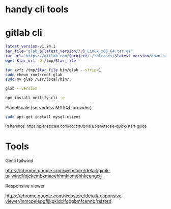 # handy cli tools

# gitlab cli

```bash filename="gitlab cli"
latest_version=v1.24.1
tar_file="glab_${latest_version//v}_Linux_x86_64.tar.gz"
tar_url="https://gitlab.com/$project/-/releases/$latest_version/downloads/$tar_file"
wget $tar_url -O /tmp/$tar_file

tar xvfz /tmp/$tar_file bin/glab --strip=1
sudo chown root:root glab
sudo mv glab /usr/local/bin/.

glab --version
```

```bash filename="Netlify CLI"
npm install netlify-cli -g
```

Planetscale (serverless MYSQL provider)

```bash filename="planetscale CLI"
sudo apt-get install mysql-client
```

<small>Refference: https://planetscale.com/docs/tutorials/planetscale-quick-start-guide</small>

# Tools

Gimli tailwind

https://chrome.google.com/webstore/detail/gimli-tailwind/fojckembkmaoehhmkiomebhkcengcljl

Responsive viewer

https://chrome.google.com/webstore/detail/responsive-viewer/inmopeiepgfljkpkidclfgbgbmfcennb/related

